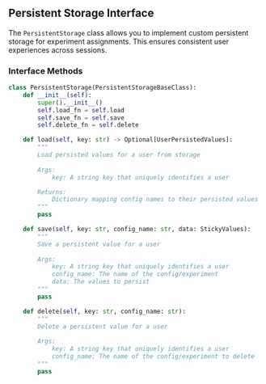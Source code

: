 ## Persistent Storage Interface

The `PersistentStorage` class allows you to implement custom persistent storage for experiment assignments. This ensures consistent user experiences across sessions.

### Interface Methods

```python
class PersistentStorage(PersistentStorageBaseClass):
    def __init__(self):
        super().__init__()
        self.load_fn = self.load
        self.save_fn = self.save
        self.delete_fn = self.delete

    def load(self, key: str) -> Optional[UserPersistedValues]:
        """
        Load persisted values for a user from storage
        
        Args:
            key: A string key that uniquely identifies a user

        Returns:
            Dictionary mapping config names to their persisted values
        """
        pass

    def save(self, key: str, config_name: str, data: StickyValues):
        """
        Save a persistent value for a user
        
        Args:
            key: A string key that uniquely identifies a user
            config_name: The name of the config/experiment
            data: The values to persist
        """
        pass

    def delete(self, key: str, config_name: str):
        """
        Delete a persistent value for a user
        
        Args:
            key: A string key that uniquely identifies a user
            config_name: The name of the config/experiment to delete
        """
        pass
```
